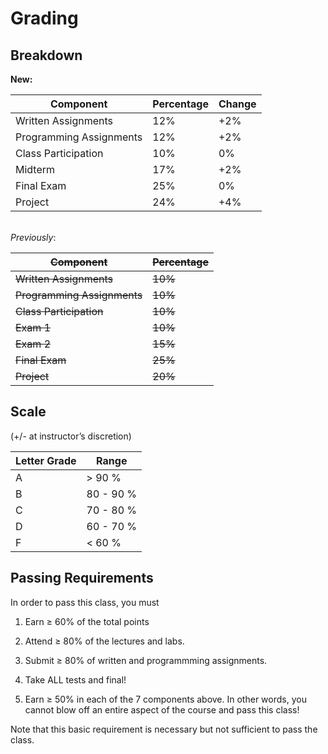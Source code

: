 
# Grading

## Breakdown

**New:**

| Component | Percentage | Change |
|---------|------| --- |
| Written Assignments | 12% | +2% |
| Programming Assignments | 12% | +2% |
| Class Participation | 10% | 0% |
| Midterm  | 17% | +2% |
| Final Exam  | 25% | 0% |
| Project | 24% | +4% |

<br/>
_Previously_:
<s>

| Component | Percentage |
|---------|------|
| Written Assignments | 10% |
| Programming Assignments | 10% |
| Class Participation | 10% | 
| Exam 1  | 10% |
| Exam 2  | 15% |
| Final Exam  | 25% |
| Project | 20% |

</s>

## Scale 
(+/- at instructor's discretion)

| Letter Grade | Range |
|---------|------|
| A  | > 90 % |
| B  | 80 - 90 % |
| C  | 70 - 80 % |
| D  | 60 - 70 % |
| F  | < 60 % |

## Passing Requirements

In order to pass this class, you must

1. Earn $\geq$ 60% of the total points

2. Attend $\geq$ 80% of the lectures and labs. 

3. Submit $\geq$ 80% of written and programmming assignments. 

4. Take ALL tests and final! 

5. Earn $\geq$ 50% in each of the 7 components above.  In other words, you cannot blow off an entire aspect of the course and pass this class! 

Note that this basic requirement is necessary but not sufficient to pass the class.

